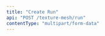 ```yaml
---
title: "Create Run"
api: "POST /texture-mesh/run"
contentType: "multipart/form-data"
---
```


<ParamField header="Authorization" type="string" required hidden />
<ParamField header="x-api-key" type="string" required hidden />

### Description
Run a texture generation task with the requested parameters.
Will be associated with mesh created

### Form Data
<ParamField body="project-id" type="string" required>
  The id of the project
</ParamField>

<ParamField body="prompt" type="string"></ParamField>

<ParamField body="generate-maps" type="boolean"></ParamField>

<ParamField body="image-type" type="enum" default="init">
  Enum: `init`, `color`
</ParamField>

<ParamField body="super-resolution" type="enum" default="0">
  Enum: `512`, `1024`, `2048`, `4096`
</ParamField>

<ParamField body="square-func" type="enum" default="scale">
  Enum: `scale`, `crop`
</ParamField>

<ParamField body="make-tileable" type="boolean"></ParamField>

<ParamField body="files[]" type="files"></ParamField>

<RequestExample>
```bash cURL
curl -X 'POST' \
  'https://api.mirageml.com/texture-mesh/run?project-id={}' \
  -H 'accept: multipart/form-data'
```
</RequestExample>

<ResponseExample>
```json
{
  "statusCode": 200,
  "run_id": "433db382-d08a-4543-bbd7-b6aa28683745"
}
```
</ResponseExample>
